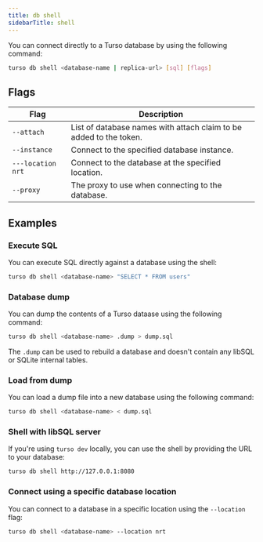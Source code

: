 ```yaml
---
title: db shell
sidebarTitle: shell
---
```


You can connect directly to a Turso database by using the following command:

```bash
turso db shell <database-name | replica-url> [sql] [flags]
```

## Flags

| Flag              | Description                                                        |
| ----------------- | ------------------------------------------------------------------ |
| `--attach`        | List of database names with attach claim to be added to the token. |
| `--instance`      | Connect to the specified database instance.                        |
| `---location nrt` | Connect to the database at the specified location.                 |
| `--proxy`         | The proxy to use when connecting to the database.                  |

## Examples

### Execute SQL

You can execute SQL directly against a database using the shell:

```bash
turso db shell <database-name> "SELECT * FROM users"
```

### Database dump

You can dump the contents of a Turso dataase using the following command:

```bash
turso db shell <database-name> .dump > dump.sql
```

<Info>

The `.dump` can be used to rebuild a database and doesn't contain any libSQL or SQLite internal tables.

</Info>

### Load from dump

You can load a dump file into a new database using the following command:

```bash
turso db shell <database-name> < dump.sql
```

### Shell with libSQL server

If you're using `turso dev` locally, you can use the shell by providing the URL to your database:

```bash
turso db shell http://127.0.0.1:8080
```

### Connect using a specific database location

You can connect to a database in a specific location using the `--location` flag:

```bash
turso db shell <database-name> --location nrt
```
